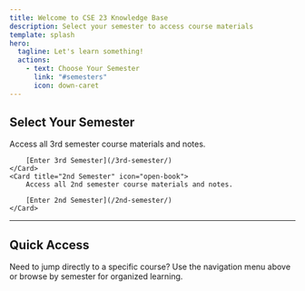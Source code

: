 ```yaml
---
title: Welcome to CSE 23 Knowledge Base
description: Select your semester to access course materials
template: splash
hero:
  tagline: Let's learn something!
  actions:
    - text: Choose Your Semester
      link: "#semesters"
      icon: down-caret
---
```


## Select Your Semester

<CardGrid stagger>
	<Card title="3rd Semester" icon="open-book">
		Access all 3rd semester course materials and notes.
		
		[Enter 3rd Semester](/3rd-semester/)
	</Card>
	<Card title="2nd Semester" icon="open-book">
		Access all 2nd semester course materials and notes.
		
		[Enter 2nd Semester](/2nd-semester/)
	</Card>
	
</CardGrid>

---

## Quick Access
Need to jump directly to a specific course? Use the navigation menu above or browse by semester for organized learning.